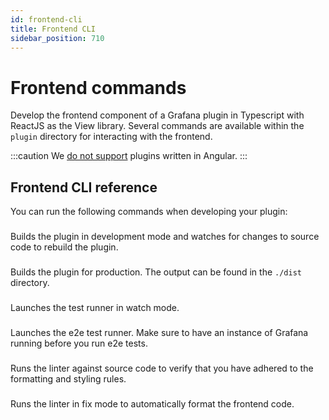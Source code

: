 ```yaml
---
id: frontend-cli
title: Frontend CLI
sidebar_position: 710
---
```


# Frontend commands

Develop the frontend component of a Grafana plugin in Typescript with ReactJS as the View library. Several commands are available within the `plugin` directory for interacting with the frontend.

:::caution
We [do not support](https://grafana.com/docs/grafana/latest/developers/angular_deprecation/) plugins written in Angular.
:::

## Frontend CLI reference

You can run the following commands when developing your plugin:

### <SyncCommand cmd="run dev" />

Builds the plugin in development mode and watches for changes to source code to rebuild the plugin.

### <SyncCommand cmd="run build" />

Builds the plugin for production. The output can be found in the `./dist` directory.

### <SyncCommand cmd="run test" />

Launches the test runner in watch mode.

### <SyncCommand cmd="run e2e" />

Launches the e2e test runner. Make sure to have an instance of Grafana running before you run e2e tests.

### <SyncCommand cmd="run lint" />

Runs the linter against source code to verify that you have adhered to the formatting and styling rules.

### <SyncCommand cmd="run lint:fix" />

Runs the linter in fix mode to automatically format the frontend code.
